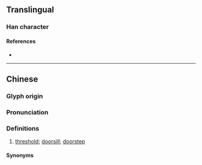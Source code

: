 {{character info}}
==Translingual==

===Han character===
{{Han char|rn=75|rad=木|as=05|sn=9|four=45930|canj=DHQO|ids=⿰木失}}

====References====
* {{Han ref|kx=0520.050|dkj=14641|dj=0908.040|hdz=21184.070|uh=67E3|ud=26595|bh=CF50|bd=53072}}

----

==Chinese==
{{zh-forms}}

===Glyph origin===
{{Han etym}}

===Pronunciation===
{{zh-pron
|m=zhì
|c=dit6
|mc=y
|oc=y
|ma=
|cat=n
}}

===Definitions===
{{zh-hanzi}}

# {{lb|zh|classical}} [[threshold]]; [[doorsill]]; [[doorstep]]

====Synonyms====
{{zh-syn-saurus|門檻}}